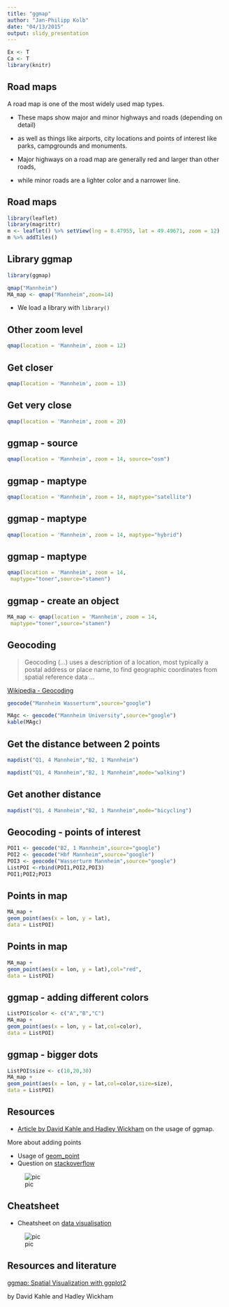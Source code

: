 ```yaml
---
title: "ggmap"
author: "Jan-Philipp Kolb"
date: "04/13/2015"
output: slidy_presentation
---
```


```r
Ex <- T
Ca <- T
library(knitr)
```

## Road maps

A road map is one of the most widely used map types. 

- These maps show major and minor highways and roads (depending on
detail) 

- as well as things like airports, city locations and points of
interest like parks, campgrounds and monuments. 

- Major highways on a road map are generally red and larger than other roads, 

- while minor roads are a lighter color and a narrower line.

## Road maps

```r
library(leaflet)
library(magrittr)
m <- leaflet() %>% setView(lng = 8.47955, lat = 49.49671, zoom = 12)
m %>% addTiles() 
```


## Library ggmap

```r
library(ggmap)
```

```r
qmap("Mannheim")
MA_map <- qmap("Mannheim",zoom=14)
```

- We load a library with `library()`


## Other zoom level

```r
qmap(location = 'Mannheim', zoom = 12)
```

## Get closer

```r
qmap(location = 'Mannheim', zoom = 13)
```


## Get very close

```r
qmap(location = 'Mannheim', zoom = 20)
```

## ggmap - source

```r
qmap(location = 'Mannheim', zoom = 14, source="osm")
```


## ggmap - maptype

```r
qmap(location = 'Mannheim', zoom = 14, maptype="satellite")
```

## ggmap - maptype

```r
qmap(location = 'Mannheim', zoom = 14, maptype="hybrid")
```


## ggmap - maptype

```r
qmap(location = 'Mannheim', zoom = 14,
 maptype="toner",source="stamen")
```


## ggmap - create an object 

```r
MA_map <- qmap(location = 'Mannheim', zoom = 14,
 maptype="toner",source="stamen")
```


## Geocoding

> Geocoding (...) uses a description of a location, most typically a postal address or place name, to find geographic coordinates from spatial reference data ... 

[Wikipedia - Geocoding](https://github.com/adam-p/markdown-here/wiki/Markdown-Cheatsheet#blockquotes)

```r
geocode("Mannheim Wasserturm",source="google")
```

```r
MAgc <- geocode("Mannheim University",source="google")
kable(MAgc)
```

## Get the distance between 2 points

```r
mapdist("Q1, 4 Mannheim","B2, 1 Mannheim")
```

```r
mapdist("Q1, 4 Mannheim","B2, 1 Mannheim",mode="walking")
```


## Get another distance

```r
mapdist("Q1, 4 Mannheim","B2, 1 Mannheim",mode="bicycling")
```

## Geocoding - points of interest

```r
POI1 <- geocode("B2, 1 Mannheim",source="google")
POI2 <- geocode("Hbf Mannheim",source="google")
POI3 <- geocode("Wasserturm Mannheim",source="google")
ListPOI <-rbind(POI1,POI2,POI3)
POI1;POI2;POI3
```


## Points in map

```r
MA_map +
geom_point(aes(x = lon, y = lat),
data = ListPOI)
```

## Points in map

```r
MA_map +
geom_point(aes(x = lon, y = lat),col="red",
data = ListPOI)
```


## ggmap - adding different colors

```r
ListPOI$color <- c("A","B","C")
MA_map +
geom_point(aes(x = lon, y = lat,col=color),
data = ListPOI)
```

## ggmap - bigger dots

```r
ListPOI$size <- c(10,20,30)
MA_map +
geom_point(aes(x = lon, y = lat,col=color,size=size),
data = ListPOI)
```



## Resources

- [Article by David Kahle and Hadley Wickham](http://journal.r-project.org/archive/2013-1/kahle-wickham.pdf) on the usage of ggmap.

More about adding points

- Usage of [geom_point](http://zevross.com/blog/2014/07/16/mapping-in-r-using-the-ggplot2-package/)
- Question on [stackoverflow](http://stackoverflow.com/questions/15069963/getting-a-map-with-points-using-ggmap-and-ggplot2)

![pic](http://i.stack.imgur.com/q3euq.png)

## Cheatsheet

- Cheatsheet on [data visualisation](https://www.rstudio.com/wp-content/uploads/2015/04/ggplot2-cheatsheet.pdf)

![pic](https://www.rstudio.com/wp-content/uploads/2015/03/ggplot2-cheatsheet.png)


## Resources and literature

[ggmap: Spatial Visualization with ggplot2](http://citeseerx.ist.psu.edu/viewdoc/download?doi=10.1.1.375.8693&rep=rep1&type=pdf)

by David Kahle and Hadley Wickham
 